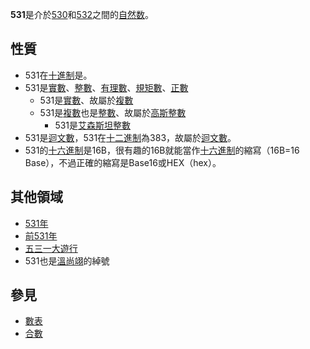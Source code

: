 {{noteTA|G1=Math}}
{{整数
| other list = {{Numbers digits|digit=10}}
| 质因数分解= <math>3^{2}\times 59</math>
| 罗马数字= DXXXI
| 二进制= 1000010011
| 八进制= 1023
| 十六进制= 16B
}}
'''531'''是介於[[530|530]]和[[532|532]]之間的[[自然数|自然数]]。

== 性質 ==
{{數字性質|use math=yes}}
* 531在[[十進制|十進制]]是{{AnyLink|http://oeis.org/A003635|Inconsummate數|Inconsummate numbers|type=外部}}。{{OEIS|id=A003635}}
* 531是[[實數|實數]]、[[整數|整數]]、[[有理數|有理數]]、[[規矩數|規矩數]]、[[正數|正數]]
** 531是[[實數|實數]]、故屬於[[复数_(数学)|複數]]
** 531是[[复数_(数学)|複數]]也是[[整數|整數]]、故屬於[[高斯整數|高斯整數]]
*** 531是[[艾森斯坦整數|艾森斯坦整數]]
* 531是[[迴文數|迴文數]]，531在[[十二進制|十二進制]]為383，故屬於[[迴文數|迴文數]]。
* 531的[[十六進制|十六進制]]是16B，很有趣的16B就能當作[[十六進制|十六進制]]的縮寫（16B=16 Base），不過正確的縮寫是Base16或HEX（hex）。

== 其他領域 ==

* [[531年|531年]]
* [[前531年|前531年]]
* [[五三一大遊行|五三一大遊行]]
*531也是[[溫尚翊|溫尚翊]]的綽號

== 參見 ==

* [[數表|數表]]
* [[合數|合數]]